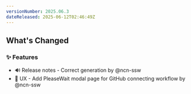 ```yaml
---
versionNumber: 2025.06.3
dateReleased: 2025-06-12T02:46:49Z
---
```




## What's Changed
### ✨ Features
* 🔊 Release notes - Correct generation by @ncn-ssw
* 🚸 UX - Add PleaseWait modal page for GitHub connecting workflow by @ncn-ssw



